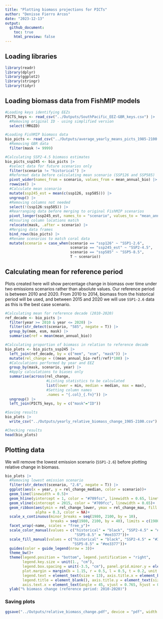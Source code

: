 ```yaml
---
title: "Plotting biomass projections for PICTs"
author: "Denisse Fierro Arcos"
date: "2023-12-13"
output:
  github_document:
    toc: true
    html_preview: false
---
```


## Loading libraries
    
```r
library(readr)
library(dplyr)
library(ggplot2)
library(stringr)
library(tidyr)
```
  
## Loading biomass data from FishMIP models
  
```r
#Loading keys identifying EEZs
PICTS_keys <- read_csv("../Outputs/SouthPacific_EEZ-GBR_keys.csv") |> 
  #Removing original ID - using simplified version
  select(!MRGID)

#Loading FishMIP biomass data
bio_picts <- read_csv("../Outputs/average_yearly_means_picts_1985-2100.csv")|>
  #Removing GBR data
  filter(mask != 9999)

#Calculating SSP2-4.5 biomass estimates
bio_picts_ssp245 <- bio_picts |> 
  #select data for future scenarios only
  filter(scenario != "historical") |> 
  #Reformat data before calculating mean scenario (SSP126 and SSP585)
  pivot_wider(names_from = scenario, values_from = mean_annual_bio) |> 
  rowwise() |> 
  #Calculate mean scenario
  mutate(ssp245_est = mean(c(ssp126, ssp585))) |> 
  ungroup() |> 
  #Removing columns not needed
  select(!(ssp126:ssp585)) |> 
  #Rearranging data before merging to original FishMIP scenarios
  pivot_longer(ssp245_est, names_to = "scenario", values_to = "mean_annual_bio") |> 
  #Ensuring column locations match
  relocate(mask, .after = scenario) |> 
  #Merging data frames
  bind_rows(bio_picts) |> 
  #Rename scenarios to match coral data
  mutate(scenario = case_when(scenario == "ssp126" ~ "SSP1-2.6",
                              scenario == "ssp245_est" ~ "SSP2-4.5",
                              scenario == "ssp585" ~ "SSP5-8.5",
                              T ~ scenario))
```
  
## Calculating mean for reference period
Plots created here will show percentage change in biomass over time under two emissions scenarios rather than absolute values. Our reference period is between 2010 and 2020. From 2010 to 2014, biomass from the historical period will be used, and between 2015 and 2020 we will use `SSP1-2.6` data as this is the best case scenario.  

```r
#Calculating mean for reference decade (2010-2020)
ref_decade <- bio_picts |>
  filter(year >= 2010 & year <= 2020) |> 
  filter(str_detect(scenario, "585", negate = T)) |> 
  group_by(mem, esm, mask) |> 
  summarise(ref = mean(mean_annual_bio))

#Calculating proportion of biomass in relation to reference decade
bio_plots <- bio_picts_ssp245 |> 
  left_join(ref_decade, by = c("mem", "esm", "mask")) |> 
  mutate(rel_change = ((mean_annual_bio-ref)/ref)*100) |> 
  #Calculations performed by year and EEZ
  group_by(mask, scenario, year) |> 
  #Apply calculations to biases only
  summarise(across(rel_change, 
                   #Listing statistics to be calculated
                   list(lower = min, median = median, max = max), 
                   #Setting column names
                   .names = "{.col}_{.fn}")) |> 
  ungroup() |> 
  left_join(PICTS_keys, by = c("mask"="ID"))

#Saving results
bio_plots |> 
  write_csv("../Outputs/yearly_relative_biomass_change_1985-2100.csv")

#Checking results
head(bio_plots)
```
  
## Plotting data 
We will remove the lowest emission scenario (`SSP1-2.6`) before plotting relative change in biomass.  
  
```r
bio_plots |> 
  #Removing lowest emission scenario
  filter(str_detect(scenario, "2.6", negate = T)) |> 
  ggplot(aes(x = year, y = rel_change_median, color = scenario))+
  geom_line(linewidth = 0.5)+
  geom_hline(yintercept = 1, color = "#709fcc", linewidth = 0.65, linetype = 2)+
  geom_vline(xintercept = 2015, color = "#709fcc", linewidth = 0.65)+
  geom_ribbon(aes(ymin = rel_change_lower, ymax = rel_change_max, fill = scenario),
              alpha = 0.3, color = NA)+
  scale_x_continuous(minor_breaks = seq(1980, 2100, by = 10),
                     breaks = seq(1980, 2100, by = 40), limits = c(1980, 2100))+
  facet_wrap(~name, scales = "free_y")+
  scale_color_manual(values = c("historical" = "black", "SSP2-4.5" = "#33bbee", 
                                "SSP5-8.5" = "#ee3377"))+
  scale_fill_manual(values = c("historical" = "black", "SSP2-4.5" = "#33bbee", 
                               "SSP5-8.5" = "#ee3377"))+
  guides(color = guide_legend(nrow = 3))+
  theme_bw()+
  theme(legend.position = "bottom", legend.justification = "right", 
        legend.key.size = unit(1., "cm"),
        legend.box.spacing = unit(-3.5, "cm"), panel.grid.minor.y = element_blank(),
        plot.margin = margin(b = 1.15, r = 0.5, l = 0.5, t = 0.2, unit = "cm"),
        legend.text = element_text(size = 13), axis.title.x = element_blank(),
        legend.title = element_blank(), axis.title.y = element_text(size = 12),
        axis.text.x = element_text(angle = 45, vjust = 0.765, hjust = 0.65))+
  ylab("% biomass change (reference period: 2010-2020)")

```
  
### Saving plots
  
```r
ggsave("../Outputs/relative_biomass_change.pdf", device = "pdf", width = 14, height = 9)
```

